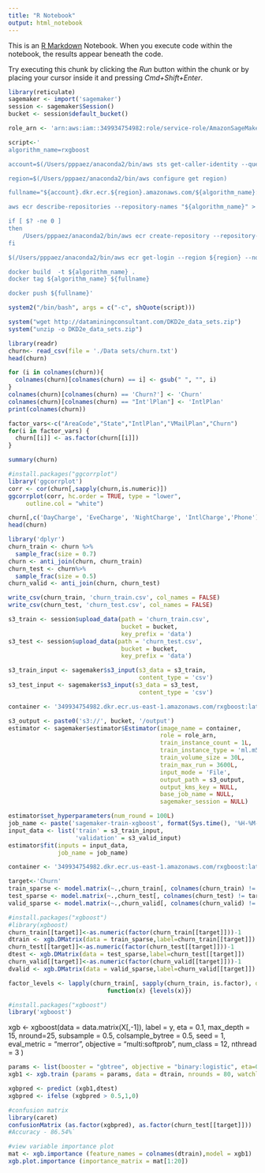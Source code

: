 ```yaml
---
title: "R Notebook"
output: html_notebook
---
```


This is an [R Markdown](http://rmarkdown.rstudio.com) Notebook. When you execute code within the notebook, the results appear beneath the code. 

Try executing this chunk by clicking the *Run* button within the chunk or by placing your cursor inside it and pressing *Cmd+Shift+Enter*. 
```r
library(reticulate)
sagemaker <- import('sagemaker')
session <- sagemaker$Session()
bucket <- session$default_bucket()
```
```r
role_arn <- 'arn:aws:iam::349934754982:role/service-role/AmazonSageMaker-ExecutionRole-20180913T235776'
```


```r
script<-'
algorithm_name=rxgboost

account=$(/Users/pppaez/anaconda2/bin/aws sts get-caller-identity --query Account --output text)

region=$(/Users/pppaez/anaconda2/bin/aws configure get region)

fullname="${account}.dkr.ecr.${region}.amazonaws.com/${algorithm_name}:latest"

aws ecr describe-repositories --repository-names "${algorithm_name}" > /dev/null 2>&1

if [ $? -ne 0 ]
then
    /Users/pppaez/anaconda2/bin/aws ecr create-repository --repository-name "${algorithm_name}" > /dev/null
fi

$(/Users/pppaez/anaconda2/bin/aws ecr get-login --region ${region} --no-include-email)

docker build  -t ${algorithm_name} .
docker tag ${algorithm_name} ${fullname}

docker push ${fullname}'
```

```r
system2("/bin/bash", args = c("-c", shQuote(script)))
```

```r
system("wget http://dataminingconsultant.com/DKD2e_data_sets.zip")
system("unzip -o DKD2e_data_sets.zip")
```


```r
library(readr)
churn<- read_csv(file = './Data sets/churn.txt')
head(churn)
```
```r
for (i in colnames(churn)){
  colnames(churn)[colnames(churn) == i] <- gsub(" ", "", i) 
}
colnames(churn)[colnames(churn) == 'Churn?'] <- 'Churn'
colnames(churn)[colnames(churn) == "Int'lPlan"] <- 'IntlPlan'
print(colnames(churn))
```

```r
factor_vars<-c("AreaCode","State","IntlPlan","VMailPlan","Churn")
for(i in factor_vars) {
  churn[[i]] <- as.factor(churn[[i]])
}

summary(churn)
```
```r
#install.packages("ggcorrplot")
library('ggcorrplot')
corr <- cor(churn[,sapply(churn,is.numeric)])
ggcorrplot(corr, hc.order = TRUE, type = "lower",
     outline.col = "white")
```



```r
churn[,c('DayCharge', 'EveCharge', 'NightCharge', 'IntlCharge','Phone')] <- list(NULL)
head(churn)
```



```r
library('dplyr')
churn_train <- churn %>%
  sample_frac(size = 0.7)
churn <- anti_join(churn, churn_train)
churn_test <- churn%>%
  sample_frac(size = 0.5)
churn_valid <- anti_join(churn, churn_test)
```

```r
write_csv(churn_train, 'churn_train.csv', col_names = FALSE)
write_csv(churn_test, 'churn_test.csv', col_names = FALSE)
```


```r
s3_train <- session$upload_data(path = 'churn_train.csv', 
                                bucket = bucket, 
                                key_prefix = 'data')
s3_test <- session$upload_data(path = 'churn_test.csv', 
                                bucket = bucket, 
                                key_prefix = 'data')
```




```r
s3_train_input <- sagemaker$s3_input(s3_data = s3_train,
                                     content_type = 'csv')
s3_test_input <- sagemaker$s3_input(s3_data = s3_test,
                                     content_type = 'csv')
```



```r
container <- '349934754982.dkr.ecr.us-east-1.amazonaws.com/rxgboost:latest'
```

```r
s3_output <- paste0('s3://', bucket, '/output')
estimator <- sagemaker$estimator$Estimator(image_name = container,
                                           role = role_arn,
                                           train_instance_count = 1L,
                                           train_instance_type = 'ml.m5.large',
                                           train_volume_size = 30L,
                                           train_max_run = 3600L,
                                           input_mode = 'File',
                                           output_path = s3_output,
                                           output_kms_key = NULL,
                                           base_job_name = NULL,
                                           sagemaker_session = NULL)
```

```r
estimator$set_hyperparameters(num_round = 100L)
job_name <- paste('sagemaker-train-xgboost', format(Sys.time(), '%H-%M-%S'), sep = '-')
input_data <- list('train' = s3_train_input,
                   'validation' = s3_valid_input)
estimator$fit(inputs = input_data,
              job_name = job_name)
```

```r
container <- '349934754982.dkr.ecr.us-east-1.amazonaws.com/rxgboost:latest'
```










```r
target<-'Churn'
train_sparse <- model.matrix(~.,churn_train[, colnames(churn_train) != target])
test_sparse <- model.matrix(~.,churn_test[, colnames(churn_test) != target])
valid_sparse <- model.matrix(~.,churn_valid[, colnames(churn_valid) != target])
```


```r
#install.packages("xgboost")
#library(xgboost)
churn_train[[target]]<-as.numeric(factor(churn_train[[target]]))-1
dtrain <- xgb.DMatrix(data = train_sparse,label=churn_train[[target]]) 
churn_test[[target]]<-as.numeric(factor(churn_test[[target]]))-1
dtest <- xgb.DMatrix(data = test_sparse,label=churn_test[[target]])
churn_valid[[target]]<-as.numeric(factor(churn_valid[[target]]))-1
dvalid <- xgb.DMatrix(data = valid_sparse,label=churn_valid[[target]])
```


```r
factor_levels <- lapply(churn_train[, sapply(churn_train, is.factor), drop=FALSE],
                            function(x) {levels(x)})
```


```r
#install.packages("xgboost")
library('xgboost')
```
xgb <- xgboost(data = data.matrix(X[,-1]), 
 label = y, 
 eta = 0.1,
 max_depth = 15, 
 nround=25, 
 subsample = 0.5,
 colsample_bytree = 0.5,
 seed = 1,
 eval_metric = "merror",
 objective = "multi:softprob",
 num_class = 12,
 nthread = 3
)

```r
params <- list(booster = "gbtree", objective = "binary:logistic", eta=0.3, gamma=0, max_depth=6, min_child_weight=1, subsample=1, colsample_bytree=1)
xgb1 <- xgb.train (params = params, data = dtrain, nrounds = 80, watchlist=list(val=dtest,train=dtrain), print.every.n = 10, early.stop.round = 10, maximize = F , eval_metric = "error")
```


```r
xgbpred <- predict (xgb1,dtest)
xgbpred <- ifelse (xgbpred > 0.5,1,0)
```

```r
#confusion matrix
library(caret)
confusionMatrix (as.factor(xgbpred), as.factor(churn_test[[target]]))
#Accuracy - 86.54%` 

#view variable importance plot
mat <- xgb.importance (feature_names = colnames(dtrain),model = xgb1)
xgb.plot.importance (importance_matrix = mat[1:20]) 
```

